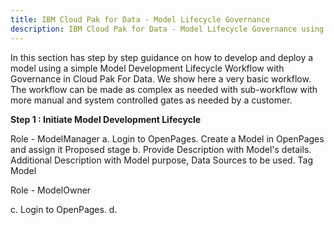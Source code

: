```yaml
---
title: IBM Cloud Pak for Data - Model Lifecycle Governance
description: IBM Cloud Pak for Data - Model Lifecycle Governance using OpenPages
---
```


In this section has step by step guidance on how to develop and deploy a model using a simple Model Development Lifecycle Workflow with Governance in Cloud Pak For Data. We show here a very basic workflow. The workflow can be made as complex as needed with sub-workflow with more manual and system controlled gates as needed by a customer.

__Step 1 : Initiate Model Development Lifecycle__

Role - ModelManager
a. Login to OpenPages. Create a Model in OpenPages and assign it Proposed stage
b. Provide Description with Model's details. Additional Description with Model purpose, Data Sources to be used. Tag Model

Role - ModelOwner

c. Login to OpenPages. 
d. 
